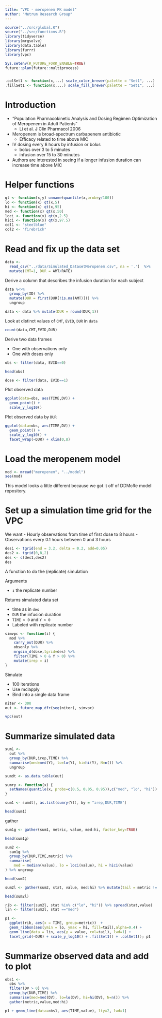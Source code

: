 ```yaml
---
title: "VPC - meropenem PK model"
author: "Metrum Research Group"
---
```



```r
source("../src/global.R")
source("../src/functions.R")
library(tidyverse)
library(mrgsolve)
library(data.table)
library(furrr)
library(vpc)

Sys.setenv(R_FUTURE_FORK_ENABLE=TRUE)
future::plan(future::multiprocess)


.colSet1 <- function(x,...) scale_color_brewer(palette = "Set1", ...)
.fillSet1 <- function(x,...) scale_fill_brewer(palette = "Set1", ...)

```


# Introduction

- "Population Pharmacokinetic Analysis and Dosing Regimen Optimization of 
  Meropenem in Adult Patients"
    - Li et al. J Clin Pharmacol 2006
- Meropenem is broad-spectrum carbapenem antibiotic
    - Efficacy related to time above MIC
- IV dosing every 8 hours by infusion or bolus
    - bolus over 3 to 5 minutes
    - infusion over 15 to 30 minutes
- Authors are interested in seeing if a longer infusion duration 
  can increase time above MIC

# Helper functions
```r
qt <- function(x,y) unname(quantile(x,prob=y/100))
lo <- function(x) qt(x,5)
hi <- function(x) qt(x,95)
med <- function(x) qt(x,50)
loci <- function(x) qt(x,2.5)
hici <- function(x) qt(x,97.5)
col1 <- "steelblue"
col2 <- "firebrick"
```

# Read and fix up the data set
```r
data <- 
  read_csv("../data/Simulated_DatasetMeropenem.csv", na = '.')  %>% 
  mutate(CMT=1, DUR = AMT/RATE)
```



Derive a column that describes the infusion duration for each subject
```r
data %<>% 
  group_by(ID) %>% 
  mutate(DUR = first(DUR[!is.na(AMT)])) %>% 
  ungroup

data <- data %>% mutate(DUR = round(DUR,1))
```

Look at distinct values of `CMT`, `EVID`, `DUR` in `data`

```r
count(data,CMT,EVID,DUR)
```

Derive two data frames

- One with observations only
- One with doses only

```r
obs <- filter(data, EVID==0)

head(obs)

dose <- filter(data, EVID==1)
```


Plot observed data
```r
ggplot(data=obs, aes(TIME,DV)) + 
  geom_point() +
  scale_y_log10()
```

Plot observed data by `DUR`
```r
ggplot(data=obs, aes(TIME,DV)) + 
  geom_point() +
  scale_y_log10() +
  facet_wrap(~DUR) + xlim(0,8)
```

# Load the meropenem model

```r
mod <- mread("meropenem", "../model")
see(mod)
```

This model looks a little different because we got it 
off of DDMoRe model repository.


# Set up a simulation time grid for the VPC

We want 
- Hourly observations from time of first dose to 8 hours
- Observations every 0.1 hours between 0 and 3 hours 

```r
des1 <- tgrid(end = 3.2, delta = 0.2, add=0.05)
des2 <- tgrid(0,8,2)
des <- c(des1,des2)
des
```


A function to do the (replicate) simulation

Arguments

- `i` the replicate number

Returns simulated data set 

- time as in `des`
- `DUR` the infusion duration 
- `TIME > 0` and `Y > 0`
- Labeled with replicate number

```r
simvpc <- function(i) {
  mod %>% 
    carry_out(DUR) %>%
    obsonly %>%
    mrgsim_d(dose,tgrid=des) %>% 
    filter(TIME > 0 & Y > 0) %>%
    mutate(irep = i)
}
```

Simulate

- 100 iterations
- Use mclapply
- Bind into a single data frame

```r
niter <- 300
out <- future_map_dfr(seq(niter), simvpc) 
```


```r
vpc(out)
```


# Summarize simulated data
```r
sum1 <- 
  out %>% 
  group_by(DUR,irep,TIME) %>%
  summarise(med=med(Y), lo=lo(Y), hi=hi(Y), N=n()) %>%
  ungroup
```


```r
sumdt <- as.data.table(out)

sumry <- function(x) {
  setNames(quantile(x, probs=c(0.5, 0.05, 0.95)),c("med", "lo", "hi"))
}

sum1 <- sumdt[, as.list(sumry(Y)), by = "irep,DUR,TIME"]

head(sum1)
```

gather

```r
sum1g <- gather(sum1, metric, value, med:hi, factor_key=TRUE)

head(sum1g)
```


```r
sum2 <- 
  sum1g %>% 
  group_by(DUR,TIME,metric) %>% 
  summarise(
    med = median(value), lo = loci(value), hi = hici(value)
) %>% ungroup

head(sum2)
```


```r
sum2l <- gather(sum2, stat, value, med:hi) %>% mutate(tail = metric != "med")

head(sum2l)
```

```r

rib <- filter(sum2l, stat %in% c("lo", "hi")) %>% spread(stat,value)
lin <- filter(sum2l, stat =="med") 

p1 <- 
  ggplot(rib, aes(x = TIME, group=metric))  + 
  geom_ribbon(aes(ymin = lo, ymax = hi, fill=tail),alpha=0.4) +
  geom_line(data = lin, aes(y = value, col=tail), lwd=1) + 
  facet_grid(~DUR) + scale_y_log10() + .fillSet1() + .colSet1(); p1

```

  
# Summarize observed data and add to plot
```r
obs1 <- 
  obs %>% 
  filter(DV > 0) %>%
  group_by(DUR,TIME) %>%
  summarise(med=med(DV), lo=lo(DV), hi=hi(DV), N=n()) %>% 
  gather(metric,value,med:hi)
```

```r
p1 + geom_line(data=obs1, aes(TIME,value), lty=2, lwd=1)
```




